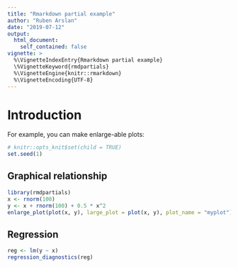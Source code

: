 ```yaml
---
title: "Rmarkdown partial example"
author: "Ruben Arslan"
date: "2019-07-12"
output:
  html_document:
    self_contained: false
vignette: >
  %\VignetteIndexEntry{Rmarkdown partial example}
  \%VignetteKeyword{rmdpartials}
  %\VignetteEngine{knitr::rmarkdown}
  %\VignetteEncoding{UTF-8}
---
```


# Introduction

For example, you can make enlarge-able plots:

```r
# knitr::opts_knit$set(child = TRUE)
set.seed(1)
```

## Graphical relationship
```r
library(rmdpartials)
x <- rnorm(100)
y <- x + rnorm(100) + 0.5 * x^2
enlarge_plot(plot(x, y), large_plot = plot(x, y), plot_name = "myplot")
```

## Regression
```r
reg <- lm(y ~ x)
regression_diagnostics(reg)
```

